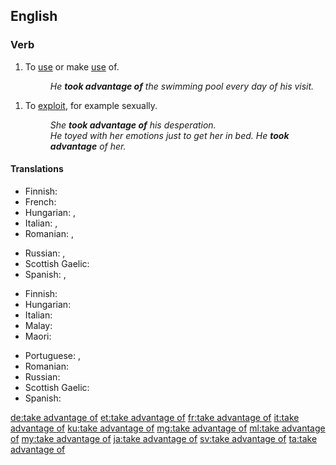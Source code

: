 ==English==

===Verb===
{{head|en|verb|head=[[take advantage]] [[of]]}}

# To [[use#verb|use]] or make [[use#noun|use]] of.
#: ''He '''took advantage of''' the swimming pool every day of his visit.''
{{quote-Fanny Hill|part=3
|But now this visit of my soft warm hand in those so sensible parts had put every thing into such ungovernable fury that, disdaining all further preluding, and '''taking advantage of''' my commodious posture, he made the storm fall where I scarce patiently expected, and where he was sure to lay it}}
# To [[exploit#Verb|exploit]], for example sexually.
#: ''She '''took advantage of''' his desperation.''
#: ''He toyed with her emotions just to get her in bed. He '''took advantage''' of her.''

====Translations====
{{trans-top|make use of}}
* Finnish: {{t+|fi|käyttää}}
* French: {{t|fr|profiter de}}
* Hungarian: {{t+|hu|kihasznál}}, {{t|hu|hasznát veszi}}
* Italian: {{t+|it|sfruttare}}, {{t+|it|approfittare}}
* Romanian: {{t|ro|a abuza de}}, {{t|ro|a exploata (o situație)}}
{{trans-mid}}
* Russian: {{t+|ru|воспользоваться|tr=vospólʹzovatʹsja|sc=Cyrl}}, {{t+|ru|использовать|tr=ispólʹzovatʹ|sc=Cyrl}} {{qualifier|transitive}}
* Scottish Gaelic: {{t|gd|gabh brath|alt=gabh brath air}}
* Spanish: {{t+|es|aprovecharse}}, {{t+|es|aprovechar}}
{{trans-bottom}}

{{trans-top|exploit}}
* Finnish: {{t|fi|käyttää hyväksi}}
* Hungarian: {{t+|hu|kihasznál}}
* Italian: {{t|it|avvantaggiarsi}}
* Malay: {{t|ms|mempergunakan}}
* Maori: {{t|mi|makihuhunu}}
{{trans-mid}}
* Portuguese: {{t|pt|tirar vantagem de}}, {{t+|pt|explorar}}
* Romanian: {{t+|ro|exploata}}
* Russian: {{t+|ru|эксплуатировать|tr=ekspluatírovatʹ|sc=Cyrl}}
* Scottish Gaelic: {{t|gd|gabh brath|alt=gabh brath air}}
* Spanish: {{t+|es|aprovecharse}}
{{trans-bottom}}

[[de:take advantage of]]
[[et:take advantage of]]
[[fr:take advantage of]]
[[it:take advantage of]]
[[ku:take advantage of]]
[[mg:take advantage of]]
[[ml:take advantage of]]
[[my:take advantage of]]
[[ja:take advantage of]]
[[sv:take advantage of]]
[[ta:take advantage of]]